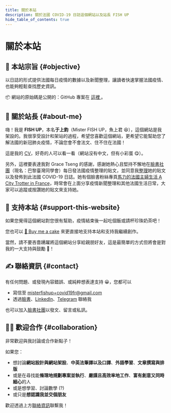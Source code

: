 ```yaml
---
title: 關於本站
description: 關於法國 COVID-19 日誌這個網站以及站長 FISH UP
hide_table_of_contents: true
---
```



<h1 className="pages--h1">關於本站</h1>

## 🎯 本站宗旨 {#objective}

以日誌的形式提供法國每日疫情的數據以及新聞整理，讓讀者快速掌握法國疫情、也能夠輕鬆查找歷史資訊。

<div className="comment--translc_gray">
  📦 網站的原始碼是公開的：GitHub 專案在
  <a href="https://github.com/MisterFISHUP/covid-19-in-france" title="前往 GitHub 專案">
    這裡
  </a>。
</div>

## 🌱 關於站長 {#about-me}

嗨！我是 **FISH UP**，本名**于上鈞**（Mister FISH UP，魚上君 😆），這個網站是我架設的。我很享受設計和架站的過程，希望您喜歡這個網站，更希望它能幫助您了解法國的新冠肺炎疫情，不論您會不會法文、住不住在法國！

這是我的 [CV](https://cv.misterfishup.com/)，好奇的人可以看一看（網站沒有中文，但有小彩蛋 😋）。

另外，這裡要表達我對 Grace Tseng 的感謝，感謝她熱心且堅持不懈地在[臉書社團](https://www.facebook.com/groups/279746385504501)（現名：巴黎臺灣同學會）每日發法國疫情整理的貼文，並同意我[整理](/digest/content-and-format-specification)她的貼文以及發佈到此法國 COVID-19 日誌。她有個臉書粉絲專頁[馬力的法國主婦生活 A City Trotter in France](https://www.facebook.com/citytrotterfrance)，時常會在上面分享疫情新聞整理和其他法國生活日常，大家可以追蹤或按讚她的貼文來支持她。

## 🤗 支持本站 {#support-this-website}

如果您覺得這個網站對您很有幫助，疫情結束後一起吃個飯或請杯珍珠奶茶吧！

您也可以 [🍰 Buy me a cake](https://www.buymeacoffee.com/misterfishup) 來更直接地支持本站和支持我繼續創作。

當然，請不要吝嗇踴躍將這個網站分享給親朋好友，這是最簡單的方式但將會是對我的一大支持與鼓勵 💪！

## ✍️ 聯絡資訊 {#contact}

有任何問題、或發現內容錯誤、或純粹想表達支持 😀，您都可以

- 寫信至 [misterfishup+covid19fr@gmail.com](mailto:misterfishup+covid19fr@gmail.com)
- 透過[臉書](https://www.facebook.com/profile.php?id=100000697055529)、[LinkedIn](https://www.linkedin.com/in/shang-chun-yu/)、[Telegram](https://t.me/fish_up) 聯絡我

也可以加入[臉書社團](https://www.facebook.com/groups/279746385504501 "巴黎臺灣同學會")以發文、留言或私訊。

## 👋🏼 歡迎合作 {#collaboration}

非常歡迎與我討論或合作新點子！

如果您：

- 想討論**網站設計與網站架設**、**中英法筆譯以及口譯**、**外語學習**、**文章撰寫與排版**
- 或是在尋找能**條理地規劃專案並執行**、**嚴謹且高效率地工作**、**富有創意又同時細心**的人
- 或是想學習、討論數學 (?)
- 或只是**想認識我並交個朋友**

歡迎透過上方[聯絡資訊](#contact)聯繫我！

<br />
<div className="flex-center--wrap">
  <DigestLinkButton linkType="latest" isButtonOutline={true} buttonText="返回最新一篇日誌" />
  <DigestLinkButton linkType="random" isButtonOutline={false} buttonText="閱讀隨機一篇日誌" />
</div>
